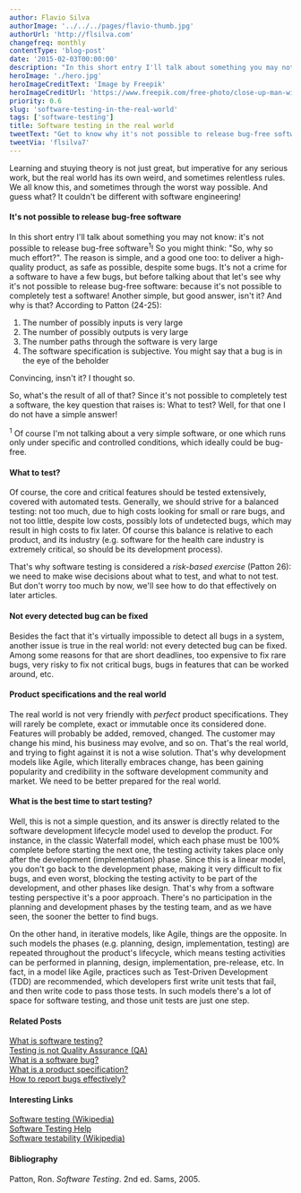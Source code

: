 ```yaml
---
author: Flavio Silva
authorImage: '../../../pages/flavio-thumb.jpg'
authorUrl: 'http://flsilva.com'
changefreq: monthly
contentType: 'blog-post'
date: '2015-02-03T00:00:00'
description: "In this short entry I'll talk about something you may not know: it's not possible to release bug-free software! Get to know why, and how to proceed with your testing activities in the real world."
heroImage: './hero.jpg'
heroImageCreditText: 'Image by Freepik'
heroImageCreditUrl: 'https://www.freepik.com/free-photo/close-up-man-with-portable-devices_5287213.htm#page=4&query=testing%20notebook%20tablet%20smartphone%20landscape&position=16&from_view=search&track=ais'
priority: 0.6
slug: 'software-testing-in-the-real-world'
tags: ['software-testing']
title: Software testing in the real world
tweetText: "Get to know why it's not possible to release bug-free software, and how to proceed"
tweetVia: 'flsilva7'
---
```


Learning and stuying theory is not just great, but imperative for any serious work, but the real world has its own weird, and sometimes relentless rules.
We all know this, and sometimes through the worst way possible.
And guess what?
It couldn't be different with software engineering!

#### It's not possible to release bug-free software

In this short entry I'll talk about something you may not know: it's not possible to release bug-free software<sup>1</sup>!
So you might think: "So, why so much effort?".
The reason is simple, and a good one too: to deliver a high-quality product, as safe as possible, despite some bugs.
It's not a crime for a software to have a few bugs, but before talking about that let's see why it's not possible to release bug-free software: because it's not possible to completely test a software!
Another simple, but good answer, isn't it? And why is that?
According to Patton (24-25):

1. The number of possibly inputs is very large
2. The number of possibly outputs is very large
3. The number paths through the software is very large
4. The software specification is subjective. You might say that a bug is in the eye of the beholder

Convincing, insn't it?
I thought so.

So, what's the result of all of that?
Since it's not possible to completely test a software, the key question that raises is: What to test?
Well, for that one I do not have a simple answer!

<sup>1</sup> Of course I'm not talking about a very simple software, or one which runs only under specific
and controlled conditions, which ideally could be bug-free.

#### What to test?

Of course, the core and critical features should be tested extensively, covered with automated tests.
Generally, we should strive for a balanced testing: not too much, due to high costs looking for small or rare bugs, and not too little, despite low costs, possibly lots of undetected bugs, which may result in high costs to fix later.
Of course this balance is relative to each product, and its industry (e.g. software for the health care industry is extremely critical, so should be its development process).

That's why software testing is considered a _risk-based exercise_ (Patton 26): we need to make wise decisions about what to test, and what to not test.
But don't worry too much by now, we'll see how to do that effectively on later articles.

#### Not every detected bug can be fixed

Besides the fact that it's virtually impossible to detect all bugs in a system, another issue is true in the real world: not every detected bug can be fixed.
Among some reasons for that are short deadlines, too expensive to fix rare bugs, very risky to fix not critical bugs, bugs in features that can be worked around, etc.

#### Product specifications and the real world

The real world is not very friendly with _perfect_ product specifications.
They will rarely be complete, exact or immutable once its considered done.
Features will probably be added, removed, changed.
The customer may change his mind, his business may evolve, and so on.
That's the real world, and trying to fight against it is not a wise solution.
That's why development models like Agile, which literally embraces change, has been gaining popularity and credibility in the software development community and market.
We need to be better prepared for the real world.

#### What is the best time to start testing?

Well, this is not a simple question, and its answer is directly related to the software development lifecycle model used to develop the product.
For instance, in the classic Waterfall model, which each phase must be 100% complete before starting the next one, the testing activity takes place only after the development (implementation) phase. Since this is a linear model, you don't go back to the development phase, making it very difficult to fix bugs, and even worst, blocking the testing activity to be part of the development, and other phases like design.
That's why from a software testing perspective it's a poor approach.
There's no participation in the planning and development phases by the testing team, and as we have seen, the sooner the better to find bugs.

On the other hand, in iterative models, like Agile, things are the opposite.
In such models the phases (e.g. planning, design, implementation, testing) are repeated throughout the product's lifecycle, which means testing activities can be performed in planning, design, implementation, pre-release, etc.
In fact, in a model like Agile, practices such as Test-Driven Development (TDD) are recommended, which developers first write unit tests that fail, and then write code to pass those tests.
In such models there's a lot of space for software testing, and those unit tests are just one step.

#### Related Posts

[What is software testing?](/blog/what-is-software-testing/)<br />
[Testing is not Quality Assurance (QA)](/blog/testing-is-not-quality-assurance-qa/)<br />
[What is a software bug?](/blog/what-really-is-a-software-bug/)<br />
[What is a product specification?](/blog/what-is-a-product-specification/)<br />
[How to report bugs effectively?](/blog/how-to-report-bugs-effectively/)<br />

#### Interesting Links

[Software testing (Wikipedia)](http://en.wikipedia.org/wiki/Software_testing)<br />
[Software Testing Help](http://www.softwaretestinghelp.com/)<br />
[Software testability (Wikipedia)](http://en.wikipedia.org/wiki/Software_testability)

#### Bibliography

Patton, Ron. _Software Testing_. 2nd ed. Sams, 2005.
